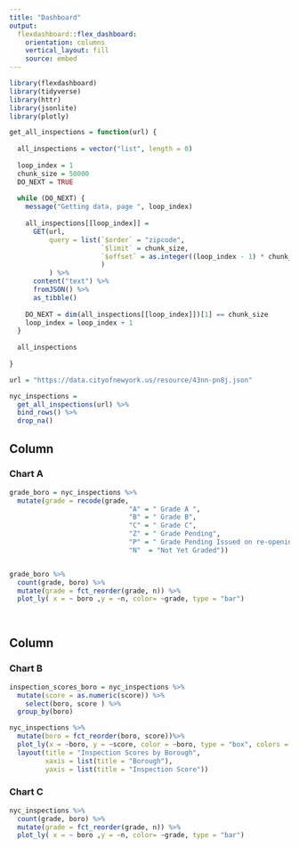 ```yaml
---
title: "Dashboard"
output: 
  flexdashboard::flex_dashboard:
    orientation: columns
    vertical_layout: fill
    source: embed
---
```


```r
library(flexdashboard)
library(tidyverse)
library(httr)
library(jsonlite)
library(plotly)

get_all_inspections = function(url) {
  
  all_inspections = vector("list", length = 0)
  
  loop_index = 1
  chunk_size = 50000
  DO_NEXT = TRUE
  
  while (DO_NEXT) {
    message("Getting data, page ", loop_index)
    
    all_inspections[[loop_index]] = 
      GET(url,
          query = list(`$order` = "zipcode",
                       `$limit` = chunk_size,
                       `$offset` = as.integer((loop_index - 1) * chunk_size)
                       )
          ) %>%
      content("text") %>%
      fromJSON() %>%
      as_tibble()
    
    DO_NEXT = dim(all_inspections[[loop_index]])[1] == chunk_size
    loop_index = loop_index + 1
  }
  
  all_inspections
  
}

url = "https://data.cityofnewyork.us/resource/43nn-pn8j.json"

nyc_inspections = 
  get_all_inspections(url) %>%
  bind_rows() %>% 
  drop_na()
```



Column {data-width=650}
-----------------------------------------------------------------------

### Chart A

```r
grade_boro = nyc_inspections %>% 
  mutate(grade = recode(grade,  
                              "A" = " Grade A ",
                              "B" = " Grade B",
                              "C" = " Grade C",
                              "Z" = " Grade Pending",
                              "P" = " Grade Pending Issued on re-opening",
                              "N"  = "Not Yet Graded")) 


grade_boro %>% 
  count(grade, boro) %>% 
  mutate(grade = fct_reorder(grade, n)) %>% 
  plot_ly( x = ~ boro ,y = ~n, color= ~grade, type = "bar")
    
   
```

Column {data-width=350}
-----------------------------------------------------------------------

### Chart B

```r
inspection_scores_boro = nyc_inspections %>% 
  mutate(score = as.numeric(score)) %>% 
    select(boro, score ) %>% 
  group_by(boro) 

nyc_inspections %>% 
  mutate(boro = fct_reorder(boro, score))%>%
  plot_ly(x = ~boro, y = ~score, color = ~boro, type = "box", colors = "viridis") %>% 
  layout(title = "Inspection Scores by Borough",
         xaxis = list(title = "Borough"), 
         yaxis = list(title = "Inspection Score"))

```

### Chart C

```r
nyc_inspections %>% 
  count(grade, boro) %>% 
  mutate(grade = fct_reorder(grade, n)) %>% 
  plot_ly( x = ~ boro ,y = ~n, color= ~grade, type = "bar")


```

